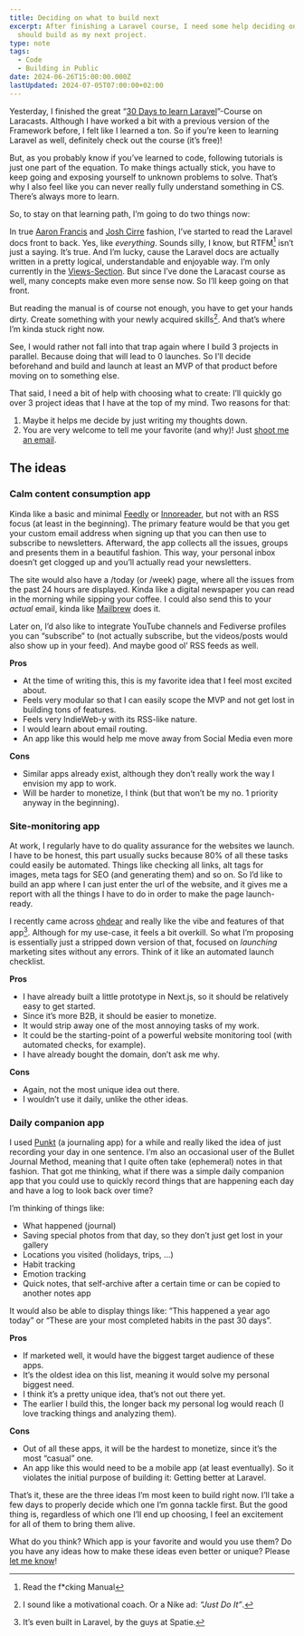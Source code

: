 ```yaml
---
title: Deciding on what to build next
excerpt: After finishing a Laravel course, I need some help deciding on what I
  should build as my next project.
type: note
tags:
  - Code
  - Building in Public
date: 2024-06-26T15:00:00.000Z
lastUpdated: 2024-07-05T07:00:00+02:00
---
```


Yesterday, I finished the great “[30 Days to learn Laravel](https://laracasts.com/series/30-days-to-learn-laravel-11)”-Course on Laracasts. Although I have worked a bit with a previous version of the Framework before, I felt like I learned a ton. So if you’re keen to learning Laravel as well, definitely check out the course (it’s free)!

But, as you probably know if you’ve learned to code, following tutorials is just one part of the equation. To make things actually stick, you have to keep going and exposing yourself to unknown problems to solve. That’s why I also feel like you can never really fully understand something in CS. There’s always more to learn.

So, to stay on that learning path, I’m going to do two things now:

In true [Aaron Francis](https://youtu.be/hDJ5vXRPZCE) and [Josh Cirre](https://www.youtube.com/live/dxM6etLn4FE) fashion, I’ve started to read the Laravel docs front to back. Yes, like _everything_. Sounds silly, I know, but RTFM[^1] isn’t just a saying. It’s true. And I’m lucky, cause the Laravel docs are actually written in a pretty logical, understandable and enjoyable way. I’m only currently in the [Views-Section](https://laravel.com/docs/11.x/views). But since I’ve done the Laracast course as well, many concepts make even more sense now. So I’ll keep going on that front.

But reading the manual is of course not enough, you have to get your hands dirty. Create something with your newly acquired skills[^2]. And that’s where I’m kinda stuck right now.

See, I would rather not fall into that trap again where I build 3 projects in parallel. Because doing that will lead to 0 launches. So I’ll decide beforehand and build and launch at least an MVP of that product before moving on to something else.

That said, I need a bit of help with choosing what to create: I’ll quickly go over 3 project ideas that I have at the top of my mind. Two reasons for that:

1. Maybe it helps me decide by just writing my thoughts down.
2. You are very welcome to tell me your favorite (and why)! Just [shoot me an email](/hi).

## The ideas

### Calm content consumption app

Kinda like a basic and minimal [Feedly](https://feedly.com/) or [Innoreader](https://www.inoreader.com/), but not with an RSS focus (at least in the beginning). The primary feature would be that you get your custom email address when signing up that you can then use to subscribe to newsletters. Afterward, the app collects all the issues, groups and presents them in a beautiful fashion. This way, your personal inbox doesn’t get clogged up and you’ll actually read your newsletters.

The site would also have a /today (or /week) page, where all the issues from the past 24 hours are displayed. Kinda like a digital newspaper you can read in the morning while sipping your coffee. I could also send this to your _actual_ email, kinda like [Mailbrew](https://mailbrew.com/) does it.

Later on, I’d also like to integrate YouTube channels and Fediverse profiles you can “subscribe” to (not actually subscribe, but the videos/posts would also show up in your feed). And maybe good ol’ RSS feeds as well.

**Pros**

- At the time of writing this, this is my favorite idea that I feel most excited about.
- Feels very modular so that I can easily scope the MVP and not get lost in building tons of features.
- Feels very IndieWeb-y with its RSS-like nature.
- I would learn about email routing.
- An app like this would help me move away from Social Media even more

**Cons**

- Similar apps already exist, although they don’t really work the way I envision my app to work.
- Will be harder to monetize, I think (but that won’t be my no. 1 priority anyway in the beginning).

### Site-monitoring app

At work, I regularly have to do quality assurance for the websites we launch. I have to be honest, this part usually sucks because 80% of all these tasks could easily be automated. Things like checking all links, alt tags for images, meta tags for SEO (and generating them) and so on. So I’d like to build an app where I can just enter the url of the website, and it gives me a report with all the things I have to do in order to make the page launch-ready.

I recently came across [ohdear](https://ohdear.app/) and really like the vibe and features of that app[^3]. Although for my use-case, it feels a bit overkill. So what I’m proposing is essentially just a stripped down version of that, focused on _launching_ marketing sites without any errors. Think of it like an automated launch checklist.

**Pros**

- I have already built a little prototype in Next.js, so it should be relatively easy to get started.
- Since it’s more B2B, it should be easier to monetize.
- It would strip away one of the most annoying tasks of my work.
- It could be the starting-point of a powerful website monitoring tool (with automated checks, for example).
- I have already bought the domain, don’t ask me why.

**Cons**

- Again, not the most unique idea out there.
- I wouldn’t use it daily, unlike the other ideas.

### Daily companion app

I used [Punkt](https://punktapp.me/) (a journaling app) for a while and really liked the idea of just recording your day in one sentence. I’m also an occasional user of the Bullet Journal Method, meaning that I quite often take (ephemeral) notes in that fashion. That got me thinking, what if there was a simple daily companion app that you could use to quickly record things that are happening each day and have a log to look back over time?

I’m thinking of things like:

- What happened (journal)
- Saving special photos from that day, so they don’t just get lost in your gallery
- Locations you visited (holidays, trips, …)
- Habit tracking
- Emotion tracking
- Quick notes, that self-archive after a certain time or can be copied to another notes app

It would also be able to display things like: “This happened a year ago today” or “These are your most completed habits in the past 30 days”.

**Pros**

- If marketed well, it would have the biggest target audience of these apps.
- It’s the oldest idea on this list, meaning it would solve my personal biggest need.
- I think it’s a pretty unique idea, that’s not out there yet.
- The earlier I build this, the longer back my personal log would reach (I love tracking things and analyzing them).

**Cons**

- Out of all these apps, it will be the hardest to monetize, since it’s the most “casual” one.
- An app like this would need to be a mobile app (at least eventually). So it violates the initial purpose of building it: Getting better at Laravel.

That’s it, these are the three ideas I’m most keen to build right now. I’ll take a few days to properly decide which one I’m gonna tackle first. But the good thing is, regardless of which one I’ll end up choosing, I feel an excitement for all of them to bring them alive.

What do you think? Which app is your favorite and would you use them? Do you have any ideas how to make these ideas even better or unique? Please [let me know](/hi)!

[^1]: Read the f\*cking Manual

[^2]: I sound like a motivational coach. Or a Nike ad: _“Just Do It”_.

[^3]: It’s even built in Laravel, by the guys at Spatie.
